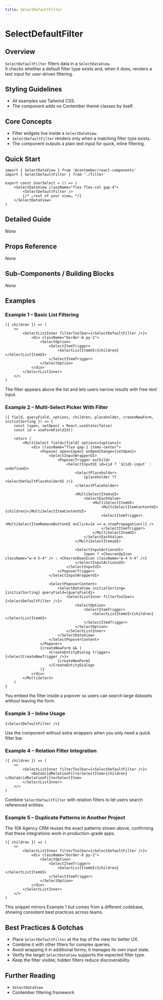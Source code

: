 ```yaml
---
title: SelectDefaultFilter
---
```


<!-- Edited by human: false -->
<!-- Examples count: 10 -->
<!-- Source examples: 0 -->
<!-- Playground examples: 0 -->
<!-- External examples: 10 -->
<!-- Import examples: 5 -->

# SelectDefaultFilter

## Overview
`SelectDefaultFilter` filters data in a `SelectDataView`.  
It checks whether a default filter type exists and, when it does, renders a text input for user-driven filtering.

## Styling Guidelines
* All examples use Tailwind CSS.
* The component adds no Contember theme classes by itself.

## Core Concepts
* Filter widgets live inside a `SelectDataView`.
* `SelectDefaultFilter` renders only when a matching filter type exists.
* The component outputs a plain text input for quick, inline filtering.

## Quick Start
```tsx
import { SelectDataView } from '@contember/react-components'
import { SelectDefaultFilter } from './filter'

export const UserSelect = () => (
	<SelectDataView className="flex flex-col gap-4">
		<SelectDefaultFilter />
		{/* …rest of your view… */}
	</SelectDataView>
)
```

## Detailed Guide
_None_

## Props Reference
_None_

## Sub-Components / Building Blocks
_None_

## Examples

### Example 1 – Basic List Filtering
```tsx
({ children }) => (
	<>
		<SelectListInner filterToolbar={<SelectDefaultFilter />}>
			<div className="border-b py-1">
				<SelectOption>
					<SelectItemTrigger>
						<SelectListItemUI>{children}</SelectListItemUI>
					</SelectItemTrigger>
				</SelectOption>
			</div>
		</SelectListInner>
	</>
)
```
The filter appears above the list and lets users narrow results with free-text input.

### Example 2 – Multi-Select Picker With Filter
```tsx
({ field, queryField, options, children, placeholder, createNewForm, initialSorting }) => {
	const [open, setOpen] = React.useState(false)
	const id = useFormFieldId()

	return (
		<MultiSelect field={field} options={options}>
			<div className="flex gap-1 items-center">
				<Popover open={open} onOpenChange={setOpen}>
					<SelectInputWrapperUI>
						<PopoverTrigger asChild>
							<SelectInputUI id={id ? `${id}-input` : undefined}>
								<SelectPlaceholder>
									{placeholder ?? <SelectDefaultPlaceholderUI />}
								</SelectPlaceholder>

								<MultiSelectItemsUI>
									<SelectEachValue>
										<MultiSelectItemUI>
											<MultiSelectItemContentUI>{children}</MultiSelectItemContentUI>
											<SelectItemTrigger>
												<MultiSelectItemRemoveButtonUI onClick={e => e.stopPropagation()} />
											</SelectItemTrigger>
										</MultiSelectItemUI>
									</SelectEachValue>
								</MultiSelectItemsUI>

								<SelectInputActionsUI>
									{open ? <ChevronUpIcon className="w-4 h-4" /> : <ChevronDownIcon className="w-4 h-4" />}
								</SelectInputActionsUI>
							</SelectInputUI>
						</PopoverTrigger>
					</SelectInputWrapperUI>

					<SelectPopoverContent>
						<SelectDataView initialSorting={initialSorting} queryField={queryField}>
							<SelectListInner filterToolbar={<SelectDefaultFilter />}>
								<SelectOption>
									<SelectItemTrigger>
										<SelectListItemUI>{children}</SelectListItemUI>
									</SelectItemTrigger>
								</SelectOption>
							</SelectListInner>
						</SelectDataView>
					</SelectPopoverContent>
				</Popover>
				{createNewForm && (
					<CreateEntityDialog trigger={<SelectCreateNewTrigger />}>
						{createNewForm}
					</CreateEntityDialog>
				)}
			</div>
		</MultiSelect>
	)
}
```
You embed the filter inside a popover so users can search large datasets without leaving the form.

### Example 3 – Inline Usage
```tsx
{<SelectDefaultFilter />}
```
Use the component without extra wrappers when you only need a quick filter bar.

### Example 4 – Relation Filter Integration
```tsx
({ children }) => (
	<>
		<SelectListInner filterToolbar={<SelectDefaultFilter />}>
			<DataGridRelationFilterSelectItem>{children}</DataGridRelationFilterSelectItem>
		</SelectListInner>
	</>
)
```
Combine `SelectDefaultFilter` with relation filters to let users search referenced entities.

### Example 5 – Duplicate Patterns in Another Project
The 108 Agency CRM reuses the exact patterns shown above, confirming that these integrations work in production-grade apps.

```tsx
({ children }) => (
	<>
		<SelectListInner filterToolbar={<SelectDefaultFilter />}>
			<div className="border-b py-1">
				<SelectOption>
					<SelectItemTrigger>
						<SelectListItemUI>{children}</SelectListItemUI>
					</SelectItemTrigger>
				</SelectOption>
			</div>
		</SelectListInner>
	</>
)
```
This snippet mirrors Example 1 but comes from a different codebase, showing consistent best practices across teams.

## Best Practices & Gotchas
* Place `SelectDefaultFilter` at the top of the view for better UX.
* Combine it with other filters for complex queries.
* Avoid wrapping it in additional forms; it manages its own input state.
* Verify the target `SelectDataView` supports the expected filter type.
* Keep the filter visible; hidden filters reduce discoverability.

## Further Reading
* `SelectDataView`
* Contember filtering framework

<!-- End of Generated Documentation -->